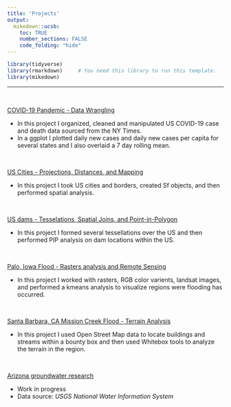 ```yaml
---
title: 'Projects'
output:
  mikedown::ucsb:
    toc: TRUE
    number_sections: FALSE
    code_folding: "hide"
---
```

```r
library(tidyverse)
library(rmarkdown)     # You need this library to run this template.
library(mikedown)   
```

***
<br>

[COVID-19 Pandemic - Data Wrangling](https://anguswg-ucsb.github.io/geog-176A-labs/lab-02.html)

  - In this project I organized, cleaned and manipulated US COVID-19 case and death data sourced from the NY Times.
  - In a ggplot I plotted daily new cases and daily new cases per capita for several states and I also overlaid a 7 day rolling mean. 
  
<br>


[US Cities - Projections, Distances, and Mapping](https://anguswg-ucsb.github.io/geog-176A-labs/lab-03.html)

  - In this project I took US cities and borders, created Sf objects, and then performed spatial analysis.

<br>

[US dams - Tesselations, Spatial Joins, and Point-in-Polygon](https://anguswg-ucsb.github.io/geog-176A-labs/lab-04.html)

  - In this project I formed several tessellations over the US and then performed PIP analysis on dam locations within the US.

<br>

[Palo, Iowa Flood - Rasters analysis and Remote Sensing](https://anguswg-ucsb.github.io/geog-176A-labs/lab-05.html)

  - In this project I worked with rasters, RGB color varients, landsat images, and performed a kmeans analysis to visualize regions were flooding has occurred.

<br>

[Santa Barbara, CA Mission Creek Flood - Terrain Analysis](https://anguswg-ucsb.github.io/geog-176A-labs/lab-06.html)

  - In this project I used Open Street Map data to locate buildings and streams within a bounty box and then used Whitebox tools to analyze the terrain in the region.

<br> 

[Arizona groundwater research](https://anguswg-ucsb.github.io/groundwater-research/gw_tmp.html)

  - Work in progress 
  - Data source: *USGS National Water Information System*






































